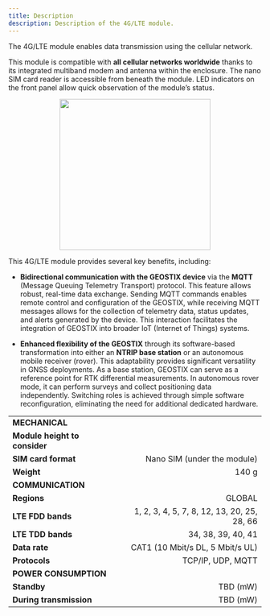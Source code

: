 ```yaml
---
title: Description
description: Description of the 4G/LTE module.
---
```


The 4G/LTE module enables data transmission using the cellular network.

This module is compatible with **all cellular networks worldwide** thanks to its integrated multiband modem and antenna within the enclosure. The nano SIM card reader is accessible from beneath the module. LED indicators on the front panel allow quick observation of the module’s status.

<div style="display: flex; justify-content: center; gap: 2rem;">
  <img src="/docGeobsys/images/layers/layer4g/layer4g.png" width="300px"/>
</div>

This 4G/LTE module provides several key benefits, including:

- **Bidirectional communication with the GEOSTIX device** via the **MQTT** (Message Queuing Telemetry Transport) protocol. This feature allows robust, real-time data exchange. Sending MQTT commands enables remote control and configuration of the GEOSTIX, while receiving MQTT messages allows for the collection of telemetry data, status updates, and alerts generated by the device. This interaction facilitates the integration of GEOSTIX into broader IoT (Internet of Things) systems.

- **Enhanced flexibility of the GEOSTIX** through its software-based transformation into either an **NTRIP base station** or an autonomous mobile receiver (rover). This adaptability provides significant versatility in GNSS deployments. As a base station, GEOSTIX can serve as a reference point for RTK differential measurements. In autonomous rover mode, it can perform surveys and collect positioning data independently. Switching roles is achieved through simple software reconfiguration, eliminating the need for additional dedicated hardware.

|||
|:----------------|----------------:|
|**MECHANICAL**||  
|**Module height to consider**|        |
|**SIM card format**|Nano SIM (under the module)|
|**Weight**|140 g|
|**COMMUNICATION**||  
|**Regions**|GLOBAL|
|**LTE FDD bands**|1, 2, 3, 4, 5, 7, 8, 12, 13, 20, 25, 28, 66|
|**LTE TDD bands**|34, 38, 39, 40, 41|
|**Data rate**|CAT1 (10 Mbit/s DL, 5 Mbit/s UL)|
|**Protocols**|TCP/IP, UDP, MQTT|
|**POWER CONSUMPTION**||  
|**Standby**|TBD (mW)|  
|**During transmission**|TBD (mW)|
